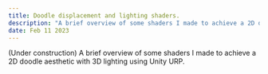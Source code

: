 ---
title: Doodle displacement and lighting shaders.
description: "A brief overview of some shaders I made to achieve a 2D doodle aesthetic with 3D lighting using Unity URP."
date: Feb 11 2023
---

(Under construction)
A brief overview of some shaders I made to achieve a 2D doodle aesthetic with 3D lighting using Unity URP.